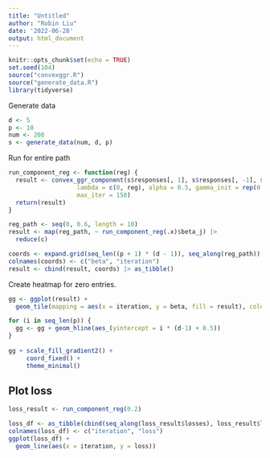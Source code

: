 ```yaml
---
title: "Untitled"
author: "Robin Liu"
date: '2022-06-28'
output: html_document
---
```


```r
knitr::opts_chunk$set(echo = TRUE)
set.seed(104)
source("convexggr.R")
source("generate_data.R")
library(tidyverse)
```

Generate data
```r
d <- 5
p <- 10
num <- 200
s <- generate_data(num, d, p)
```

Run for entire path 
```r
run_component_reg <- function(reg) {
  result <- convex_ggr_component(s$responses[, 1], s$responses[, -1], s$covariates,
                   lambda = c(0, reg), alpha = 0.5, gamma_init = rep(0.25, p),
                   max_iter = 150)
  return(result)
}

reg_path <- seq(0, 0.6, length = 10)
result <- map(reg_path, ~ run_component_reg(.x)$beta_j) |>
  reduce(c)

coords <- expand.grid(seq_len((p + 1) * (d - 1)), seq_along(reg_path))
colnames(coords) <- c("beta", "iteration")
result <- cbind(result, coords) |> as_tibble()
```

Create heatmap for zero entries.
```r
gg <- ggplot(result) + 
  geom_tile(mapping = aes(x = iteration, y = beta, fill = result), color = "white")

for (i in seq_len(p)) {
  gg <- gg + geom_hline(aes_(yintercept = i * (d-1) + 0.5))
}
  
gg + scale_fill_gradient2() +
     coord_fixed() +
     theme_minimal()
```

## Plot loss
```r
loss_result <- run_component_reg(0.2)
```

```r
loss_df <- as_tibble(cbind(seq_along(loss_result$losses), loss_result$losses))
colnames(loss_df) <- c("iteration", "loss")
ggplot(loss_df) +
  geom_line(aes(x = iteration, y = loss))
```

